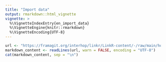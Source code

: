 ```yaml
---
title: "Import data"
output: rmarkdown::html_vignette
vignette: >
  %\VignetteIndexEntry{en_import_data}
  %\VignetteEngine{knitr::rmarkdown}
  %\VignetteEncoding{UTF-8}
---
```


<html>
<body>
```r
url <- "https://framagit.org/interhop/linkr/LinkR-content/-/raw/main/home/fr/tutorials/2024-02-04_tutorial_import_data.md"
markdown_content <- readLines(url, warn = FALSE, encoding = "UTF-8")
cat(markdown_content, sep = "\n")
```

</body>
</html>